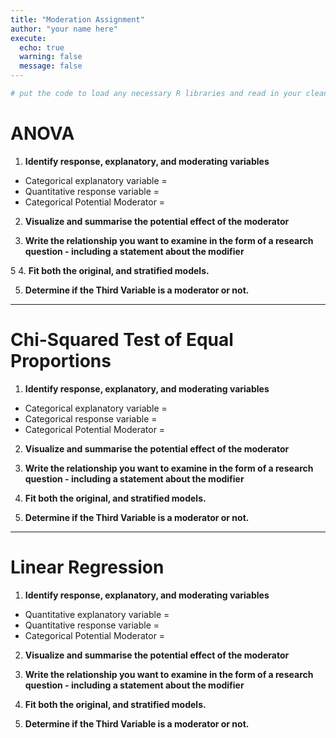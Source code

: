 ```yaml
---
title: "Moderation Assignment"
author: "your name here"
execute:
  echo: true
  warning: false
  message: false
---
```



```r
# put the code to load any necessary R libraries and read in your cleaned data here. Delete this text afterward.
```

# ANOVA

1. **Identify response, explanatory, and moderating variables**

* Categorical explanatory variable = 
* Quantitative response variable = 
* Categorical Potential Moderator = 

2. **Visualize and summarise the potential effect of the moderator** 


3. **Write the relationship you want to examine in the form of a research question - including a statement about the modifier**

5
4. **Fit both the original, and stratified models.**


5. **Determine if the Third Variable is a moderator or not.**



---- 

# Chi-Squared Test of Equal Proportions

1. **Identify response, explanatory, and moderating variables**

* Categorical explanatory variable = 
* Categorical response variable = 
* Categorical Potential Moderator = 

2. **Visualize and summarise the potential effect of the moderator** 


3. **Write the relationship you want to examine in the form of a research question - including a statement about the modifier**


4. **Fit both the original, and stratified models.**


5. **Determine if the Third Variable is a moderator or not.**


---- 

# Linear Regression

1. **Identify response, explanatory, and moderating variables**

* Quantitative explanatory variable = 
* Quantitative response variable = 
* Categorical Potential Moderator = 

2. **Visualize and summarise the potential effect of the moderator** 


3. **Write the relationship you want to examine in the form of a research question - including a statement about the modifier**


4. **Fit both the original, and stratified models.**


5. **Determine if the Third Variable is a moderator or not.**


